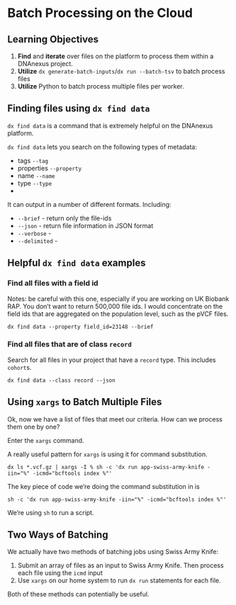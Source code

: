 # Batch Processing on the Cloud

## Learning Objectives

1. **Find** and **iterate** over files on the platform to process them within a DNAnexus project.
1. **Utilize** `dx generate-batch-inputs`/`dx run --batch-tsv` to batch process files
1. **Utilize** Python to batch process multiple files per worker. 

## Finding files using `dx find data`

`dx find data` is a command that is extremely helpful on the DNAnexus platform.

`dx find data` lets you search on the following types of metadata:

- tags `--tag`
- properties `--property`
- name `--name`
- type `--type`
- 

It can output in a number of different formats. Including:

- `--brief` - return only the file-ids
- `--json` - return file information in JSON format
- `--verbose` -
- `--delimited` -

## Helpful `dx find data` examples

### Find all files with a field id

Notes: be careful with this one, especially if you are working on UK Biobank RAP. You don't want to return 500,000 file ids. I would concentrate on the field ids that are aggregated on the population level, such as the pVCF files.

```
dx find data --property field_id=23148 --brief
```
### Find all files that are of class `record`

Search for all files in your project that have a `record` type. This includes `cohort`s.  

```
dx find data --class record --json
```

## Using `xargs` to Batch Multiple Files

Ok, now we have a list of files that meet our criteria. How can we process them one by one? 

Enter the `xargs` command.

A really useful pattern for `xargs` is using it for command substitution.

```
dx ls *.vcf.gz | xargs -I % sh -c 'dx run app-swiss-army-knife -iin="%" -icmd="bcftools index %"' 
```
The key piece of code we're doing the command substitution in is

`sh -c 'dx run app-swiss-army-knife -iin="%" -icmd="bcftools index %"'`

We're using `sh` to run a script. 

## Two Ways of Batching

We actually have two methods of batching jobs using Swiss Army Knife: 

1. Submit an array of files as an input to Swiss Army Knife. Then process each file using the `icmd` input
1. Use `xargs` on our home system to run `dx run` statements for each file.

Both of these methods can potentially be useful. 